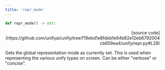 ```yaml
---
title: 'repr_mode'
---
```


```python
def repr_mode() -> str:
```

<p align="right">[source code](https://github.com/unifyai/unify/tree/f19ebd1e8fdeb1e64b82e12eb6792004cb659ea4/unify/repr.py#L28)</p>

Gets the global representation mode as currently set. This is used when representing
the various unify types on screen. Can be either "verbose" or "concise".